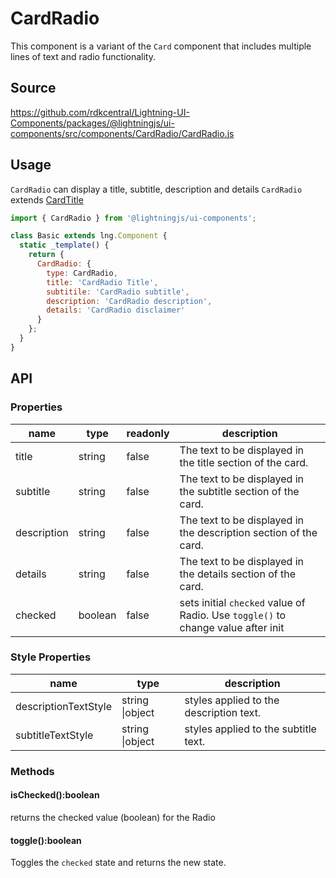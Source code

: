 
# CardRadio

This component is a variant of the `Card` component that includes multiple lines of text and radio functionality.

## Source

https://github.com/rdkcentral/Lightning-UI-Components/packages/@lightningjs/ui-components/src/components/CardRadio/CardRadio.js

## Usage

`CardRadio` can display a title, subtitle, description and details
`CardRadio` extends [CardTitle](?path=/docs/tiles-cards-cardtitle--card-title)

```js
import { CardRadio } from '@lightningjs/ui-components';

class Basic extends lng.Component {
  static _template() {
    return {
      CardRadio: {
        type: CardRadio,
        title: 'CardRadio Title',
        subtitile: 'CardRadio subtitle',
        description: 'CardRadio description',
        details: 'CardRadio disclaimer'
      }
    };
  }
}
```

<Canvas>
  <Story id="tiles-cards-cardradio--card-radio" />
</Canvas>

## API

### Properties

| name        | type    | readonly | description                                                                      |
| ----------- | ------- | -------- | -------------------------------------------------------------------------------- |
| title       | string  | false    | The text to be displayed in the title section of the card.                       |
| subtitle    | string  | false    | The text to be displayed in the subtitle section of the card.                    |
| description | string  | false    | The text to be displayed in the description section of the card.                 |
| details     | string  | false    | The text to be displayed in the details section of the card.                     |
| checked     | boolean | false    | sets initial `checked` value of Radio. Use `toggle()` to change value after init |

### Style Properties

| name                 | type            | description                             |
| -------------------- | --------------- | --------------------------------------- |
| descriptionTextStyle | string \|object | styles applied to the description text. |
| subtitleTextStyle    | string \|object | styles applied to the subtitle text.    |

### Methods

#### isChecked():boolean

returns the checked value (boolean) for the Radio

#### toggle():boolean

Toggles the `checked` state and returns the new state.
